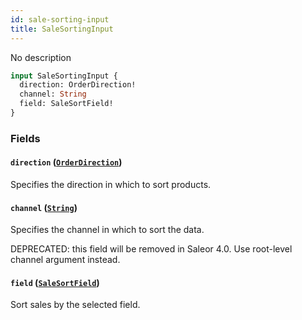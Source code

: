 ```yaml
---
id: sale-sorting-input
title: SaleSortingInput
---
```


No description

```graphql
input SaleSortingInput {
  direction: OrderDirection!
  channel: String
  field: SaleSortField!
}
```

### Fields

#### `direction` ([`OrderDirection`](../../../developer/api-reference/enums/order-direction))

Specifies the direction in which to sort products.

#### `channel` ([`String`](../../../developer/api-reference/scalars/string))

Specifies the channel in which to sort the data.

DEPRECATED: this field will be removed in Saleor 4.0. Use root-level channel argument instead.

#### `field` ([`SaleSortField`](../../../developer/api-reference/enums/sale-sort-field))

Sort sales by the selected field.
